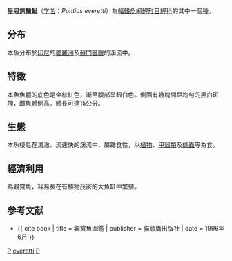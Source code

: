 {{Speciesbox 
| genus = Puntius
| species = everetti
| authority = [[Boulenger|Boulenger]], 1894
| status = NE
| synonyms = *''Barbodes everetti''<br /><small>Boulenger, 1894</small> ''
*''Puntius everetti''<br /><small>Boulenger, 1894</small> ''
}}

'''皇冠無鬚魮'''（[[学名|学名]]：''Puntius everetti''）為[[輻鰭魚綱|輻鰭魚綱]][[鯉形目|鯉形目]][[鯉科|鯉科]]的其中一個[[種|種]]。

==分布==
本魚分布於[[印尼|印尼]]的[[婆羅洲|婆羅洲]]及[[蘇門答臘|蘇門答臘]]的溪流中。

==特徵==
本魚魚體的底色是金棕紅色，漸至腹部呈銀白色。側面有幾塊間距均勻的黑白斑塊，雌魚體側高。體長可達15公分。

==生態==
本魚棲息在清澈、流速快的溪流中，屬雜食性，以[[植物|植物]]、[[甲殼類|甲殼類]]及[[蠕蟲|蠕蟲]]等為食。

==經濟利用==
為觀賞魚，容易長在有植物茂密的大魚缸中繁殖。

==参考文献==
*{{ cite book | title = 觀賞魚圖鑑 | publisher = 貓頭鷹出版社 | date = 1996年6月 }}
{{Reflist}}
{{Taxonbar}}

[[Category:觀賞魚|P]]
[[Category:無鬚魮屬|everetti]]
[[Category:1894年描述的鱼类|P]]